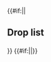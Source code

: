 {{#if:{{{compact|}}}||<h2>Drop list</h2>{{Section}}}}
{{Map/Drops
|no_legend = true
|filter_button = true
|nodes = H, J, M, N, P, R, T
|boss = M, T
|Fukae: M/Easy{Easy: @S: 1.2% (263/21166) / Medium: @S: 1.2% (529/45069) / Hard: @S: 1.2% (788/67253)} S, T/Casual{Casual: @S: 5.5% (694/12621) / Easy: @S: 5.3% (588/11166) @A: 4% (151/3804) / Medium: @S: 5.3% (1075/20320) @A: 3.8% (445/11797) / Hard: @S: 4.9% (853/17250) @A: 3.7% (944/25842)}
|Hachijou: M/Casual{Casual: @S: 1.3% (83/6190) / Easy: @S: 1.4% (297/21166) / Medium: @S: 1.3% (592/45069) / Hard: @S: 2.7% (1841/67253)} S, P/Hard{Hard: @S: 1% (33/3164)} S
|Ishigaki: M/Casual{Casual: @S: 1.1% (70/6190) / Easy: @S: 1.3% (269/21166) / Medium: @S: 2.1% (957/45069) / Hard: @S: 2.1% (1403/67253)} S, P/Medium{Medium: @S: 0.7% (30/4042) / Hard: @S: 1.5% (48/3164)} S, R/Medium{Medium: @S: 1.1% (319/28171) / Hard: @S: 1.3% (519/40190)} S
|Akatsuki: T/Casual{Casual: @S: 2% (250/12621) @A: 1.9% (1/52) / Easy: @A: 1.7% (63/3804) / Medium: @A: 2.1% (244/11797) @B: 4.8% (1/21) / Hard: @A: 2.1% (532/25842) @B: 1% (3/311)}
|Akebono: T/Hard{Hard: @B: 2.3% (7/311)}
|Arare: T/Casual{Casual: @B: 25% (1/4) / Medium: @B: 4.8% (1/21) / Hard: @B: 1.6% (5/311)}
|Arashio: T/Hard{Hard: @B: 2.3% (7/311)}
|Asashio: T/Easy{Easy: @A: 2.2% (83/3804) / Medium: @A: 2% (239/11797) @B: 4.8% (1/21) / Hard: @A: 2% (508/25842) @B: 2.3% (7/311)}
|Ayanami: T/Casual{Casual: @S: 1.8% (227/12621) @A: 3.8% (2/52) / Easy: @S: 1.7% (187/11166) @A: 2.2% (82/3804) / Medium: @A: 1.8% (208/11797) @B: 4.8% (1/21) / Hard: @A: 2.1% (536/25842) @B: 2.6% (8/311)}
|Fubuki: T/Casual{Casual: @S: 1.8% (231/12621) / Easy: @S: 1.8% (199/11166) @A: 1.9% (72/3804) / Medium: @S: 2% (415/20320) @A: 2% (237/11797) / Hard: @A: 2.1% (537/25842) @B: 1.9% (6/311)}
|Fumizuki: H/Casual{Casual: @S: 1.3% (230/17229) / Easy: @S: 1.5% (505/34729) / Medium: @S: 1.4% (1178/84068) / Hard: @S: 1.5% (1968/134759)} S, J/Casual{Casual: @S: 1.4% (39/2869) / Easy: @S: 1.5% (138/9226) / Medium: @S: 1.4% (421/30858) / Hard: @S: 1.4% (850/60731) @A: 1.2% (181/15345)}, M/Casual{Casual: @S: 1.4% (86/6190) @A: 1.9% (2/104) / Easy: @S: 1.3% (282/21166) @A: 2.8% (8/281) / Medium: @S: 1.4% (636/45069) @A: 1.3% (38/2959) / Hard: @S: 1.4% (909/67253) @A: 1.2% (187/15929)}, N/Casual{Casual: @S: 1.3% (34/2589) / Easy: @S: 1.3% (50/3805) / Medium: @S: 1.5% (62/4251) / Hard: @S: 1.4% (50/3650)} S, P/Casual{Casual: @S: 1.1% (28/2565) / Easy: @S: 1.2% (46/3695) / Medium: @S: 1.2% (50/4042) / Hard: @S: 1.5% (49/3164) @A: 1.4% (3/212)}, R/Casual{Casual: @S: 1.5% (154/10354) @A: 1.1% (1/90) / Easy: @S: 1.4% (163/11819) / Medium: @S: 1.4% (404/28171) @A: 1.2% (41/3383) / Hard: @S: 1.4% (551/40190) @A: 1.4% (103/7498)}, T/Casual{Casual: @A: 1.9% (1/52) / Medium: @B: 4.8% (1/21) / Hard: @B: 3.9% (12/311)}
|Hatsuharu: T/Casual{Casual: @S: 1.8% (232/12621) / Easy: @A: 2.2% (83/3804) / Medium: @A: 2.1% (248/11797) @B: 4.8% (1/21) / Hard: @A: 2% (526/25842) @B: 1.6% (5/311)}
|Hatsushimo: T/Medium{Medium: @B: 4.8% (1/21) / Hard: @B: 2.6% (8/311)}
|Hatsuyuki: T/Casual{Casual: @A: 3.8% (2/52) / Easy: @A: 1.9% (72/3804) / Medium: @A: 1.9% (227/11797) / Hard: @A: 2.1% (533/25842) @B: 0.3% (1/311)}
|Hatsuzuki: T/Casual{Casual: @S: 1.7% (216/12621) / Easy: @S: 3% (330/11166) / Medium: @S: 2.8% (566/20320) @A: 1.6% (188/11797) / Hard: @S: 2.8% (488/17250) @A: 1.5% (388/25842)}
|Hibiki: T/Hard{Hard: @B: 1.6% (5/311)}
|Ikazuchi: T/Hard{Hard: @B: 1.9% (6/311)}
|Inazuma: T/Hard{Hard: @B: 2.3% (7/311)}
|Isonami: T/Casual{Casual: @A: 1.9% (1/52) / Easy: @A: 1.8% (68/3804) @B: 11.1% (1/9) / Medium: @A: 1.9% (229/11797) / Hard: @A: 1.8% (471/25842) @B: 3.9% (12/311)}
|Kagerou: T/Easy{Easy: @A: 2.2% (83/3804) / Medium: @A: 2% (236/11797) / Hard: @A: 2.1% (534/25842) @B: 2.3% (7/311)}
|Kasumi: T/Medium{Medium: @B: 4.8% (1/21) / Hard: @B: 2.3% (7/311)}
|Kikuzuki: H/Casual{Casual: @S: 1.6% (269/17229) / Easy: @S: 1.4% (483/34729) / Medium: @S: 1.4% (1165/84068) / Hard: @S: 1.4% (1867/134759)} S, J/Casual{Casual: @S: 1.3% (37/2869) / Easy: @S: 1.3% (124/9226) @A: 0.3% (2/679) / Medium: @S: 1.5% (453/30858) @A: 1% (26/2517) / Hard: @S: 1.4% (851/60731) @A: 1.3% (195/15345)}, M/Casual{Casual: @S: 1.3% (80/6190) @A: 1% (1/104) / Easy: @S: 1.5% (319/21166) @A: 1.8% (5/281) / Medium: @S: 1.4% (620/45069) @A: 1.4% (42/2959) / Hard: @S: 1.4% (934/67253) @A: 1.5% (231/15929)}, N/Casual{Casual: @S: 1.5% (39/2589) / Easy: @S: 1.4% (54/3805) / Medium: @S: 1.7% (73/4251) / Hard: @S: 1.5% (56/3650)} S, P/Casual{Casual: @S: 1.6% (41/2565) / Easy: @S: 1.6% (60/3695) / Medium: @S: 1.2% (49/4042) / Hard: @S: 1.2% (39/3164) @A: 1.9% (4/212)}, R/Casual{Casual: @S: 1.4% (144/10354) / Easy: @S: 1.4% (166/11819) @A: 0.4% (1/226) / Medium: @S: 1.5% (422/28171) @A: 1.3% (44/3383) / Hard: @S: 1.5% (601/40190) @A: 1.3% (101/7498)}, T/Easy{Easy: @B: 11.1% (1/9) / Hard: @B: 2.6% (8/311)}
|Kisaragi: H/Casual{Casual: @S: 1.5% (265/17229) / Easy: @S: 1.5% (506/34729) / Medium: @S: 1.5% (1221/84068) / Hard: @S: 1.4% (1905/134759)} S, J/Casual{Casual: @S: 1.5% (44/2869) / Easy: @S: 1.6% (148/9226) / Medium: @S: 1.4% (431/30858) / Hard: @S: 1.4% (873/60731)} S, M/Casual{Casual: @S: 1.3% (82/6190) / Easy: @S: 1.2% (264/21166) @A: 1.1% (3/281) / Medium: @S: 1.5% (668/45069) @A: 1% (31/2959) / Hard: @S: 1.4% (970/67253) @A: 1.2% (197/15929)}, N/Casual{Casual: @S: 1.5% (38/2589) / Easy: @S: 1.7% (64/3805) / Medium: @S: 1.4% (60/4251) / Hard: @S: 1.4% (52/3650)} S, P/Casual{Casual: @S: 1.4% (37/2565) / Easy: @S: 1.5% (56/3695) / Medium: @S: 1.4% (55/4042) @A: 1.8% (1/57) / Hard: @S: 1.5% (46/3164) @A: 0.9% (2/212)}, R/Casual{Casual: @S: 1.4% (150/10354) / Easy: @S: 1.4% (161/11819) @A: 1.3% (3/226) / Medium: @S: 1.5% (420/28171) @A: 1.6% (54/3383) / Hard: @S: 1.3% (513/40190) @A: 1.2% (90/7498)}, T/Easy{Easy: @A: 1.9% (74/3804) @B: 11.1% (1/9) / Hard: @B: 0.6% (2/311)}
|Kuroshio: T/Easy{Easy: @B: 11.1% (1/9) / Medium: @B: 4.8% (1/21) / Hard: @B: 2.6% (8/311)}
|Michishio: T/Hard{Hard: @B: 2.6% (8/311)}
|Mikazuki: H/Casual{Casual: @S: 1.3% (223/17229) / Easy: @S: 1.5% (519/34729) / Medium: @S: 1.4% (1175/84068) / Hard: @S: 1.4% (1831/134759)} S, J/Casual{Casual: @S: 1.5% (44/2869) @A: 0.5% (1/185) / Easy: @S: 1.3% (121/9226) @A: 0.9% (6/679) / Medium: @S: 1.5% (471/30858) @A: 1.1% (27/2517) / Hard: @S: 1.4% (840/60731) @A: 1.1% (175/15345)}, M/Casual{Casual: @S: 1.6% (98/6190) @A: 1.9% (2/104) / Easy: @S: 1.3% (283/21166) @A: 1.4% (4/281) / Medium: @S: 1.3% (598/45069) @A: 1.3% (38/2959) / Hard: @S: 1.5% (986/67253) @A: 1.2% (187/15929)}, N/Casual{Casual: @S: 1.2% (32/2589) / Easy: @S: 1.8% (70/3805) / Medium: @S: 1.6% (67/4251) / Hard: @S: 1.4% (51/3650)} S, P/Casual{Casual: @S: 1.1% (28/2565) / Easy: @S: 1.6% (60/3695) / Medium: @S: 1.5% (60/4042) / Hard: @S: 2% (62/3164) @A: 1.4% (3/212)}, R/Casual{Casual: @S: 1.2% (128/10354) @A: 3.3% (3/90) / Easy: @S: 1.4% (164/11819) @A: 0.4% (1/226) / Medium: @S: 1.4% (404/28171) @A: 1% (33/3383) / Hard: @S: 1.4% (568/40190) @A: 1.2% (90/7498)}, T/Medium{Medium: @B: 4.8% (1/21) / Hard: @B: 1.3% (4/311)}
|Minazuki: H/Casual{Casual: @S: 1.4% (244/17229) / Easy: @S: 1.3% (461/34729) / Medium: @S: 1.4% (1143/84068) / Hard: @S: 1.4% (1829/134759)} S, J/Casual{Casual: @S: 1.5% (44/2869) @A: 1.1% (2/185) / Easy: @S: 1.4% (125/9226) @A: 1.3% (9/679) / Medium: @S: 1.4% (442/30858) @A: 1.2% (31/2517) / Hard: @S: 1.3% (811/60731) @A: 1.2% (179/15345)}, M/Casual{Casual: @S: 1.3% (83/6190) @A: 2.9% (3/104) / Easy: @S: 1.4% (302/21166) @A: 0.7% (2/281) / Medium: @S: 1.4% (638/45069) @A: 1.5% (43/2959) / Hard: @S: 1.4% (934/67253) @A: 1.1% (174/15929)}, N/Casual{Casual: @S: 1.1% (28/2589) / Easy: @S: 1.3% (51/3805) / Medium: @S: 1.7% (73/4251) / Hard: @S: 1.3% (46/3650)} S, P/Casual{Casual: @S: 1.9% (49/2565) / Easy: @S: 1.3% (48/3695) / Medium: @S: 1.2% (49/4042) @A: 1.8% (1/57) / Hard: @S: 1.6% (52/3164) @A: 1.4% (3/212)}, R/Casual{Casual: @S: 1.1% (118/10354) / Easy: @S: 1.3% (149/11819) @A: 2.7% (6/226) / Medium: @S: 1.4% (389/28171) @A: 1.2% (42/3383) / Hard: @S: 1.4% (553/40190) @A: 1% (76/7498)}
|Miyuki: T/Casual{Casual: @B: 25% (1/4) / Easy: @A: 2% (75/3804) / Medium: @A: 1.9% (225/11797) / Hard: @A: 2% (521/25842) @B: 3.2% (10/311)}
|Mochizuki: H/Casual{Casual: @S: 1.4% (239/17229) / Easy: @S: 1.4% (497/34729) / Medium: @S: 1.5% (1222/84068) / Hard: @S: 1.3% (1804/134759)} S, J/Casual{Casual: @S: 1.6% (46/2869) @A: 0.5% (1/185) / Easy: @S: 1.4% (133/9226) @A: 0.6% (4/679) / Medium: @S: 1.4% (418/30858) @A: 1.5% (38/2517) / Hard: @S: 1.4% (820/60731) @A: 1.1% (166/15345)}, M/Casual{Casual: @S: 1.5% (90/6190) @A: 2.9% (3/104) / Easy: @S: 1.4% (298/21166) @A: 2.5% (7/281) / Medium: @S: 1.4% (612/45069) @A: 1.4% (42/2959) / Hard: @S: 1.4% (935/67253) @A: 1.1% (181/15929)}, N/Casual{Casual: @S: 1.8% (47/2589) / Easy: @S: 1.3% (51/3805) / Medium: @S: 1.2% (53/4251) / Hard: @S: 1.2% (43/3650)} S, P/Casual{Casual: @S: 1.6% (41/2565) / Easy: @S: 1.7% (63/3695) / Medium: @S: 0.9% (36/4042) @A: 1.8% (1/57) / Hard: @S: 1.5% (48/3164)}, R/Casual{Casual: @S: 1.5% (154/10354) / Easy: @S: 1.4% (169/11819) @A: 0.9% (2/226) / Medium: @S: 1.5% (411/28171) @A: 1.4% (46/3383) / Hard: @S: 1.3% (539/40190) @A: 1.3% (94/7498)}, T/Hard{Hard: @B: 0.3% (1/311)}
|Murakumo: T/Casual{Casual: @A: 1.9% (1/52) / Easy: @A: 1.9% (71/3804) / Medium: @A: 1.9% (220/11797) / Hard: @B: 2.6% (8/311)}
|Murasame: H/Casual{Casual: @S: 1.4% (240/17229) / Easy: @S: 1.3% (464/34729) / Medium: @S: 1.4% (1176/84068) / Hard: @S: 1.4% (1846/134759) @A: 1.2% (219/18714)}, J/Casual{Casual: @S: 1.5% (42/2869) @A: 0.5% (1/185) / Easy: @S: 1.5% (143/9226) @A: 1.6% (11/679) / Medium: @S: 1.4% (429/30858) @A: 1.6% (41/2517) / Hard: @S: 1.4% (858/60731) @A: 1.2% (182/15345)}, M/Casual{Casual: @S: 1.1% (69/6190) / Easy: @S: 1.5% (320/21166) @A: 1.1% (3/281) / Medium: @S: 1.4% (628/45069) @A: 1.3% (38/2959) / Hard: @S: 1.5% (985/67253) @A: 1.1% (182/15929)}, N/Casual{Casual: @S: 1.5% (40/2589) / Easy: @S: 1.1% (43/3805) / Medium: @S: 1.2% (50/4251) / Hard: @S: 1.3% (49/3650)} S, P/Casual{Casual: @S: 1.3% (33/2565) / Easy: @S: 1.9% (70/3695) / Medium: @S: 1.4% (55/4042) @A: 1.8% (1/57) / Hard: @S: 1.3% (42/3164) @A: 2.4% (5/212)}, R/Casual{Casual: @S: 1.5% (153/10354) / Easy: @S: 1.4% (166/11819) @A: 1.3% (3/226) / Medium: @S: 1.4% (386/28171) @A: 1.2% (39/3383) / Hard: @S: 1.4% (562/40190) @A: 1.1% (81/7498)}, T/Hard{Hard: @B: 2.3% (7/311)}
|Mutsuki: H/Casual{Casual: @S: 1.5% (263/17229) / Easy: @S: 1.3% (464/34729) / Medium: @S: 1.4% (1212/84068) / Hard: @S: 1.4% (1875/134759)} S, J/Casual{Casual: @S: 1.3% (37/2869) / Easy: @S: 1.4% (132/9226) / Medium: @S: 1.4% (426/30858) / Hard: @S: 1.3% (808/60731)} S, M/Casual{Casual: @S: 1.6% (97/6190) @A: 1% (1/104) / Easy: @S: 1.3% (271/21166) @A: 0.7% (2/281) / Medium: @S: 1.5% (658/45069) @A: 1.6% (47/2959) / Hard: @S: 1.4% (913/67253) @A: 1.1% (176/15929)}, N/Casual{Casual: @S: 1.4% (37/2589) / Easy: @S: 1.3% (48/3805) / Medium: @S: 1.4% (59/4251) / Hard: @S: 1.4% (50/3650)} S, P/Casual{Casual: @S: 1.5% (39/2565) / Easy: @S: 1.2% (43/3695) @A: 3% (1/33) / Medium: @S: 1.7% (69/4042) @A: 1.8% (1/57) / Hard: @S: 1.3% (40/3164) @A: 2.8% (6/212)}, R/Casual{Casual: @S: 1.4% (141/10354) @A: 1.1% (1/90) / Easy: @S: 1.3% (154/11819) @A: 1.3% (3/226) / Medium: @S: 1.5% (414/28171) @A: 1.3% (45/3383) / Hard: @S: 1.4% (562/40190) @A: 1.2% (87/7498)}, T/Casual{Casual: @S: 2% (256/12621) / Easy: @S: 2% (219/11166) @A: 2% (77/3804) / Medium: @A: 2% (232/11797) @B: 4.8% (1/21) / Hard: @A: 2.1% (531/25842) @B: 2.3% (7/311)}
|Nagatsuki: H/Casual{Casual: @S: 1.5% (254/17229) / Easy: @S: 1.4% (497/34729) / Medium: @S: 1.4% (1166/84068) / Hard: @S: 1.4% (1859/134759)} S, J/Casual{Casual: @S: 1.4% (41/2869) / Easy: @S: 1.2% (114/9226) / Medium: @S: 1.3% (398/30858) @A: 0.4% (10/2517) / Hard: @S: 1.4% (828/60731) @A: 1.3% (193/15345)}, M/Casual{Casual: @S: 1.6% (97/6190) @A: 2.9% (3/104) / Easy: @S: 1.5% (311/21166) @A: 1.8% (5/281) / Medium: @S: 1.5% (661/45069) @A: 1.5% (43/2959) / Hard: @S: 1.4% (953/67253) @A: 1.4% (221/15929)}, N/Casual{Casual: @S: 1.7% (44/2589) / Easy: @S: 1.1% (43/3805) / Medium: @S: 1.4% (60/4251) / Hard: @S: 1.6% (58/3650)} S, P/Casual{Casual: @S: 1.8% (46/2565) / Easy: @S: 1.6% (58/3695) / Medium: @S: 1.3% (54/4042) / Hard: @S: 1.5% (46/3164) @A: 1.4% (3/212)}, R/Casual{Casual: @S: 1.7% (175/10354) / Easy: @S: 1.5% (180/11819) @A: 0.4% (1/226) / Medium: @S: 1.4% (402/28171) @A: 1.2% (42/3383) / Hard: @S: 1.4% (575/40190) @A: 1.2% (91/7498)}, T/Casual{Casual: @A: 3.8% (2/52) / Medium: @B: 4.8% (1/21) / Hard: @B: 1.3% (4/311)}
|Nenohi: T/Medium{Medium: @B: 9.5% (2/21) / Hard: @B: 0.6% (2/311)}
|Oboro: T/Easy{Easy: @B: 11.1% (1/9) / Medium: @B: 4.8% (1/21) / Hard: @B: 1.6% (5/311)}
|Ooshio: T/Hard{Hard: @B: 4.2% (13/311)}
|Samidare: H/Casual{Casual: @S: 1.4% (234/17229) / Easy: @S: 1.5% (515/34729) @A: 0.8% (9/1182) / Medium: @S: 1.4% (1171/84068) @A: 0.8% (20/2557) / Hard: @S: 1.4% (1912/134759) @A: 1.1% (215/18714)}, J/Casual{Casual: @S: 1.7% (48/2869) @A: 2.2% (4/185) / Easy: @S: 1.3% (118/9226) @A: 1.8% (12/679) / Medium: @S: 1.3% (405/30858) @A: 1.6% (40/2517) / Hard: @S: 1.4% (873/60731) @A: 1.1% (174/15345)}, M/Casual{Casual: @S: 1.2% (73/6190) @A: 1.9% (2/104) / Easy: @S: 1.4% (295/21166) @A: 1.4% (4/281) / Medium: @S: 1.5% (658/45069) @A: 1.6% (48/2959) / Hard: @S: 1.4% (925/67253) @A: 1.3% (206/15929)}, N/Casual{Casual: @S: 1.5% (38/2589) / Easy: @S: 1.4% (52/3805) / Medium: @S: 1.3% (56/4251) / Hard: @S: 1.5% (55/3650)} S, P/Casual{Casual: @S: 1.2% (32/2565) / Easy: @S: 1.6% (58/3695) / Medium: @S: 1.6% (64/4042) / Hard: @S: 1.6% (51/3164) @A: 1.9% (4/212)}, R/Casual{Casual: @S: 1.3% (139/10354) @A: 2.2% (2/90) / Easy: @S: 1.5% (182/11819) @A: 2.2% (5/226) / Medium: @S: 1.3% (373/28171) @A: 1.1% (37/3383) / Hard: @S: 1.4% (563/40190) @A: 1.1% (86/7498)}, T/Medium{Medium: @B: 9.5% (2/21) / Hard: @B: 1.3% (4/311)}
|Satsuki: H/Casual{Casual: @S: 1.6% (273/17229) / Easy: @S: 1.4% (491/34729) / Medium: @S: 1.3% (1119/84068) / Hard: @S: 1.4% (1943/134759)} S, J/Casual{Casual: @S: 1.3% (38/2869) / Easy: @S: 1.4% (125/9226) / Medium: @S: 1.3% (396/30858) / Hard: @S: 1.3% (817/60731) @A: 0.7% (114/15345)}, M/Casual{Casual: @S: 1.3% (79/6190) @A: 1.9% (2/104) / Easy: @S: 1.4% (288/21166) @A: 1.4% (4/281) / Medium: @S: 1.4% (646/45069) @A: 1.2% (35/2959) / Hard: @S: 1.4% (954/67253) @A: 1.3% (201/15929)}, N/Casual{Casual: @S: 1.4% (36/2589) / Easy: @S: 1.5% (58/3805) / Medium: @S: 1.3% (57/4251) / Hard: @S: 1.3% (49/3650)} S, P/Casual{Casual: @S: 1.4% (37/2565) / Easy: @S: 1.2% (45/3695) @A: 3% (1/33) / Medium: @S: 1.5% (60/4042) / Hard: @S: 1.1% (34/3164) @A: 0.9% (2/212)}, R/Casual{Casual: @S: 1.4% (150/10354) @A: 1.1% (1/90) / Easy: @S: 1.4% (170/11819) @A: 1.3% (3/226) / Medium: @S: 1.3% (377/28171) @A: 0.9% (30/3383) / Hard: @S: 1.5% (608/40190) @A: 1.1% (85/7498)}, T/Casual{Casual: @A: 1.9% (1/52) / Easy: @A: 2% (75/3804) / Hard: @B: 3.2% (10/311)}
|Sazanami: T/Easy{Easy: @B: 11.1% (1/9) / Hard: @B: 1.6% (5/311)}
|Shigure: H/Casual{Casual: @S: 1.6% (278/17229) / Easy: @S: 1.5% (520/34729) / Medium: @S: 1.4% (1146/84068) / Hard: @S: 1.5% (2015/134759) @A: 0.9% (174/18714)}, J/Casual{Casual: @S: 1.4% (40/2869) @A: 1.1% (2/185) / Easy: @S: 1.3% (121/9226) @A: 1.5% (10/679) / Medium: @S: 1.4% (418/30858) @A: 1.2% (29/2517) / Hard: @S: 1.3% (808/60731) @A: 1.3% (192/15345)}, M/Casual{Casual: @S: 1.6% (97/6190) @A: 1.9% (2/104) / Easy: @S: 1.6% (347/21166) @A: 1.4% (4/281) / Medium: @S: 2.3% (1032/45069) @A: 1% (29/2959) / Hard: @S: 2% (1357/67253) @A: 1.1% (172/15929)}, N/Casual{Casual: @S: 1.2% (32/2589) / Easy: @S: 1.6% (60/3805) / Medium: @S: 1.2% (52/4251) / Hard: @S: 1.2% (45/3650)} S, P/Casual{Casual: @S: 1.4% (37/2565) / Easy: @S: 1.5% (57/3695) / Medium: @S: 2% (80/4042) @A: 1.8% (1/57) / Hard: @S: 1.6% (52/3164) @A: 2.4% (5/212)}, R/Casual{Casual: @S: 1.5% (160/10354) @A: 1.1% (1/90) / Easy: @S: 1.3% (154/11819) @A: 0.9% (2/226) / Medium: @S: 1.7% (484/28171) @A: 1.3% (43/3383) / Hard: @S: 1.6% (625/40190) @A: 1.2% (91/7498)}, T/Medium{Medium: @B: 4.8% (1/21) / Hard: @B: 1.3% (4/311)}
|Shikinami: T/Casual{Casual: @A: 3.8% (2/52) / Easy: @A: 1.8% (70/3804) @B: 11.1% (1/9) / Medium: @A: 2% (238/11797) / Hard: @B: 3.2% (10/311)}
|Shiranui: T/Hard{Hard: @B: 1.3% (4/311)}
|Shiratsuyu: H/Casual{Casual: @S: 1.4% (242/17229) / Easy: @S: 1.5% (511/34729) / Medium: @S: 1.3% (1118/84068) / Hard: @S: 1.4% (1857/134759)} S, J/Casual{Casual: @S: 1.1% (32/2869) @A: 1.1% (2/185) / Easy: @S: 1.5% (135/9226) @A: 1.6% (11/679) / Medium: @S: 1.5% (458/30858) @A: 1.6% (40/2517) / Hard: @S: 1.4% (851/60731) @A: 1.3% (192/15345)}, M/Casual{Casual: @S: 1.3% (81/6190) / Easy: @S: 1.6% (345/21166) / Medium: @S: 1.6% (703/45069) @A: 0.9% (26/2959) / Hard: @S: 1.5% (1028/67253) @A: 1.3% (208/15929)}, N/Casual{Casual: @S: 1.3% (34/2589) / Easy: @S: 1.5% (57/3805) / Medium: @S: 1.6% (68/4251) / Hard: @S: 1.3% (49/3650)} S, P/Casual{Casual: @S: 1.6% (40/2565) / Easy: @S: 1.1% (39/3695) / Medium: @S: 1.2% (49/4042) / Hard: @S: 1.5% (48/3164) @A: 2.8% (6/212)}, R/Casual{Casual: @S: 1.3% (134/10354) / Easy: @S: 1.6% (191/11819) @A: 1.3% (3/226) / Medium: @S: 1.4% (405/28171) @A: 1.5% (52/3383) / Hard: @S: 1.5% (587/40190) @A: 1.1% (86/7498)}, T/Casual{Casual: @S: 0.6% (71/12621) @A: 3.8% (2/52) / Easy: @S: 0.6% (72/11166) @A: 2.2% (83/3804) / Medium: @S: 0.5% (100/20320) @A: 2.1% (242/11797) @B: 4.8% (1/21) / Hard: @S: 0.8% (144/17250) @A: 2.4% (620/25842) @B: 2.6% (8/311)}
|Shirayuki: T/Casual{Casual: @A: 7.7% (4/52) / Easy: @A: 2.1% (79/3804) / Medium: @A: 2.2% (256/11797) / Hard: @A: 2.1% (540/25842) @B: 1.6% (5/311)}
|Suzukaze: H/Casual{Casual: @S: 1.4% (234/17229) @A: 0.5% (1/192) / Easy: @S: 1.4% (482/34729) @A: 1.5% (18/1182) / Medium: @S: 1.5% (1222/84068) @A: 1.2% (31/2557) / Hard: @S: 1.4% (1918/134759) @A: 1.2% (227/18714)}, J/Casual{Casual: @S: 1.6% (45/2869) / Easy: @S: 1.4% (131/9226) @A: 1.5% (10/679) / Medium: @S: 1.4% (447/30858) @A: 0.9% (22/2517) / Hard: @S: 1.4% (852/60731) @A: 1.3% (193/15345)}, M/Casual{Casual: @S: 1.5% (93/6190) / Easy: @S: 1.5% (307/21166) @A: 1.4% (4/281) / Medium: @S: 1.4% (617/45069) @A: 1% (30/2959) / Hard: @S: 1.4% (920/67253) @A: 1.4% (217/15929)}, N/Casual{Casual: @S: 1.8% (46/2589) / Easy: @S: 1.3% (51/3805) / Medium: @S: 1.4% (59/4251) / Hard: @S: 1.2% (44/3650)} S, P/Casual{Casual: @S: 1.8% (46/2565) / Easy: @S: 1.4% (51/3695) @A: 3% (1/33) / Medium: @S: 1.5% (60/4042) / Hard: @S: 1.3% (41/3164) @A: 0.9% (2/212)}, R/Casual{Casual: @S: 1.5% (152/10354) @A: 1.1% (1/90) / Easy: @S: 1.4% (165/11819) @A: 1.8% (4/226) / Medium: @S: 1.4% (392/28171) @A: 0.9% (32/3383) / Hard: @S: 1.4% (557/40190) @A: 1.2% (88/7498)}, T/Casual{Casual: @A: 1.9% (1/52) / Easy: @A: 1.8% (69/3804) / Medium: @A: 2% (232/11797) / Hard: @A: 2.1% (545/25842) @B: 1.9% (6/311)}
|Suzutsuki: T/Casual{Casual: @S: 1.9% (237/12621) / Easy: @S: 2% (228/11166) / Medium: @S: 3.4% (688/20320) @A: 1.8% (208/11797) / Hard: @S: 3.1% (536/17250) @A: 1.7% (438/25842)}
|Ushio: T/Easy{Easy: @B: 11.1% (1/9) / Hard: @B: 2.3% (7/311)}
|Uzuki: H/Casual{Casual: @S: 1.4% (249/17229) / Easy: @S: 1.4% (492/34729) / Medium: @S: 1.4% (1164/84068) / Hard: @S: 1.4% (1880/134759)} S, J/Casual{Casual: @S: 1.3% (38/2869) @A: 1.6% (3/185) / Easy: @S: 1.5% (134/9226) @A: 1.2% (8/679) / Medium: @S: 1.5% (466/30858) @A: 1.2% (30/2517) / Hard: @S: 1.4% (874/60731) @A: 1.1% (173/15345)}, M/Casual{Casual: @S: 1.3% (83/6190) @A: 3.8% (4/104) / Easy: @S: 1.3% (283/21166) @A: 1.4% (4/281) / Medium: @S: 1.5% (661/45069) @A: 1.2% (36/2959) / Hard: @S: 1.4% (945/67253) @A: 1.1% (169/15929)}, N/Casual{Casual: @S: 1.8% (46/2589) / Easy: @S: 1.1% (42/3805) / Medium: @S: 1.1% (46/4251) / Hard: @S: 1.3% (47/3650)} S, P/Casual{Casual: @S: 1.8% (46/2565) / Easy: @S: 1.4% (51/3695) / Medium: @S: 1.4% (56/4042) / Hard: @S: 1.2% (38/3164) @A: 1.4% (3/212)}, R/Casual{Casual: @S: 1.2% (123/10354) @A: 2.2% (2/90) / Easy: @S: 1.5% (174/11819) @A: 0.4% (1/226) / Medium: @S: 1.5% (417/28171) @A: 1.2% (42/3383) / Hard: @S: 1.4% (549/40190) @A: 1.3% (98/7498)}
|Wakaba: T/Easy{Easy: @B: 11.1% (1/9) / Medium: @B: 4.8% (1/21) / Hard: @B: 1.6% (5/311)}
|Yamakaze: T/Casual{Casual: @S: 2.1% (265/12621) / Easy: @S: 2% (227/11166) @A: 1.7% (63/3804) / Medium: @S: 2.4% (488/20320) @A: 1.2% (147/11797) / Hard: @S: 2.6% (456/17250) @A: 1.5% (387/25842)}
|Yayoi: H/Casual{Casual: @S: 1.5% (261/17229) / Easy: @S: 1.4% (482/34729) / Medium: @S: 1.4% (1172/84068) / Hard: @S: 1.4% (1929/134759)} S, J/Casual{Casual: @S: 1.6% (45/2869) @A: 1.6% (3/185) / Easy: @S: 1.5% (141/9226) @A: 1% (7/679) / Medium: @S: 1.3% (406/30858) @A: 1.2% (30/2517) / Hard: @S: 1.4% (864/60731) @A: 1.1% (173/15345)}, M/Casual{Casual: @S: 1.4% (86/6190) / Easy: @S: 1.6% (341/21166) @A: 1.4% (4/281) / Medium: @S: 1.3% (583/45069) @A: 1.3% (38/2959) / Hard: @S: 1.4% (909/67253) @A: 1.1% (172/15929)}, N/Casual{Casual: @S: 1.4% (36/2589) / Easy: @S: 1.3% (49/3805) / Medium: @S: 1.3% (54/4251) / Hard: @S: 1.6% (58/3650)} S, P/Casual{Casual: @S: 1.6% (42/2565) / Easy: @S: 1.9% (70/3695) / Medium: @S: 1.1% (46/4042) @A: 1.8% (1/57) / Hard: @S: 1.1% (34/3164) @A: 1.4% (3/212)}, R/Casual{Casual: @S: 1.4% (148/10354) / Easy: @S: 1.4% (167/11819) @A: 1.3% (3/226) / Medium: @S: 1.3% (379/28171) @A: 1% (34/3383) / Hard: @S: 1.4% (577/40190) @A: 1.3% (94/7498)}
|Yukikaze: T/Casual{Casual: @S: 1.9% (234/12621) / Easy: @S: 2.1% (237/11166) / Medium: @S: 2.1% (421/20320) / Hard: @S: 2.1% (360/17250)} S
|Yuudachi: H/Casual{Casual: @S: 1.7% (285/17229) / Easy: @S: 1.4% (495/34729) / Medium: @S: 1.4% (1200/84068) @A: 0.6% (16/2557) / Hard: @S: 1.4% (1910/134759) @A: 1.2% (233/18714)}, J/Casual{Casual: @S: 2% (56/2869) @A: 1.1% (2/185) / Easy: @S: 1.5% (142/9226) @A: 1% (7/679) / Medium: @S: 1.3% (392/30858) @A: 1% (25/2517) / Hard: @S: 1.4% (863/60731) @A: 1.2% (184/15345)}, M/Casual{Casual: @S: 1.4% (85/6190) / Easy: @S: 1.3% (284/21166) @A: 0.7% (2/281) / Medium: @S: 1.4% (645/45069) @A: 1.2% (36/2959) / Hard: @S: 1.4% (947/67253) @A: 1.2% (191/15929)}, N/Casual{Casual: @S: 1.8% (46/2589) / Easy: @S: 1.6% (60/3805) / Medium: @S: 1.4% (59/4251) / Hard: @S: 1.5% (53/3650)} S, P/Casual{Casual: @S: 1.5% (38/2565) / Easy: @S: 1.2% (46/3695) @A: 3% (1/33) / Medium: @S: 1.7% (69/4042) / Hard: @S: 1.6% (50/3164) @A: 0.9% (2/212)}, R/Casual{Casual: @S: 1.4% (141/10354) / Easy: @S: 1.4% (161/11819) @A: 1.3% (3/226) / Medium: @S: 1.3% (378/28171) @A: 1.2% (39/3383) / Hard: @S: 1.4% (559/40190) @A: 1.2% (91/7498)}, T/Hard{Hard: @B: 1.6% (5/311)}
|Abukuma: T/Casual{Casual: @S: 2.3% (290/12621) / Easy: @S: 2% (226/11166) @A: 2.3% (88/3804) / Medium: @S: 2% (410/20320) @A: 1.9% (227/11797) / Hard: @S: 2.1% (355/17250) @A: 2.2% (564/25842)}
|Isuzu: H/Hard{Hard: @S: 1.4% (1934/134759)} S, J/Casual{Casual: @S: 1.4% (41/2869) / Easy: @S: 1.3% (117/9226) / Medium: @S: 1.4% (418/30858) / Hard: @S: 1.4% (852/60731)} S, M/Casual{Casual: @S: 1.4% (88/6190) @A: 1.9% (2/104) / Easy: @S: 1.3% (281/21166) @A: 2.1% (6/281) / Medium: @S: 1.4% (626/45069) @A: 0.8% (25/2959) / Hard: @S: 1.5% (1004/67253) @A: 1.1% (175/15929)}, P/Casual{Casual: @S: 1.3% (34/2565) / Easy: @S: 1.1% (42/3695) / Medium: @S: 1.4% (58/4042) / Hard: @S: 1.1% (36/3164) @A: 0.9% (2/212)}, R/Casual{Casual: @S: 1.5% (157/10354) / Easy: @S: 1.3% (158/11819) / Medium: @S: 1.5% (433/28171) / Hard: @S: 1.3% (519/40190)} S, T/Casual{Casual: @A: 1.9% (1/52) / Easy: @A: 2% (77/3804) / Medium: @A: 2% (241/11797) @B: 4.8% (1/21) / Hard: @A: 1.9% (483/25842) @B: 1% (3/311)}
|Jintsuu: H/Casual{Casual: @S: 1.4% (249/17229) / Easy: @S: 1.3% (465/34729) / Medium: @S: 1.4% (1190/84068) / Hard: @S: 1.4% (1840/134759)} S, J/Casual{Casual: @S: 1.1% (31/2869) / Easy: @S: 1.5% (143/9226) / Medium: @S: 1.4% (426/30858) / Hard: @S: 1.4% (860/60731)} S, M/Casual{Casual: @S: 1.2% (73/6190) @A: 1% (1/104) / Easy: @S: 1.3% (276/21166) @A: 2.5% (7/281) / Medium: @S: 1.5% (671/45069) @A: 1% (29/2959) / Hard: @S: 1.3% (892/67253) @A: 1.2% (194/15929)}, N/Casual{Casual: @S: 1.1% (28/2589) / Easy: @S: 1.1% (41/3805) / Medium: @S: 1.2% (49/4251) / Hard: @S: 1.4% (51/3650)} S, P/Casual{Casual: @S: 1.1% (29/2565) / Easy: @S: 1.3% (48/3695) / Medium: @S: 1.1% (46/4042) @A: 5.3% (3/57) / Hard: @S: 1.5% (49/3164) @A: 0.5% (1/212)}, R/Casual{Casual: @S: 1.4% (144/10354) @A: 1.1% (1/90) / Easy: @S: 1.3% (158/11819) @A: 2.2% (5/226) / Medium: @S: 1.2% (352/28171) @A: 1% (34/3383) / Hard: @S: 1.4% (569/40190) @A: 1.1% (85/7498)}, T/Casual{Casual: @S: 0.2% (28/12621) @A: 1.9% (1/52) @B: 25% (1/4) / Easy: @S: 0.1% (15/11166) @A: 2.7% (101/3804) / Medium: @S: 0.8% (159/20320) @A: 2.4% (282/11797) / Hard: @S: 0.7% (124/17250) @A: 2.3% (587/25842) @B: 1.9% (6/311)}
|Kiso: H/Casual{Casual: @S: 1.5% (255/17229) / Easy: @S: 1.5% (517/34729) / Medium: @S: 1.4% (1208/84068) / Hard: @S: 1.4% (1866/134759)} S, J/Casual{Casual: @S: 1.2% (34/2869) / Easy: @S: 1.7% (155/9226) / Medium: @S: 1.5% (474/30858) / Hard: @S: 1.4% (841/60731)} S, M/Casual{Casual: @S: 1.3% (82/6190) / Easy: @S: 1.4% (292/21166) @A: 0.4% (1/281) / Medium: @S: 1.4% (633/45069) @A: 1.4% (40/2959) / Hard: @S: 1.3% (881/67253) @A: 1.2% (197/15929)}, N/Casual{Casual: @S: 1.6% (42/2589) / Easy: @S: 1.7% (66/3805) / Medium: @S: 1.7% (72/4251) / Hard: @S: 1.5% (53/3650)} S, P/Casual{Casual: @S: 1.6% (42/2565) / Easy: @S: 1.4% (50/3695) / Medium: @S: 1.3% (53/4042) / Hard: @S: 1.6% (52/3164) @A: 0.5% (1/212)}, R/Casual{Casual: @S: 1.5% (151/10354) @A: 1.1% (1/90) / Easy: @S: 1.4% (164/11819) @A: 0.4% (1/226) / Medium: @S: 1.5% (426/28171) @A: 1.1% (37/3383) / Hard: @S: 1.3% (536/40190) @A: 1.3% (100/7498)}, T/Easy{Easy: @A: 2.2% (85/3804) / Medium: @A: 2.1% (248/11797) / Hard: @A: 2% (518/25842) @B: 2.6% (8/311)}
|Kitakami: J/Casual{Casual: @S: 1.6% (46/2869) / Easy: @S: 1.3% (123/9226) / Medium: @S: 1.4% (442/30858) / Hard: @S: 1.5% (889/60731)} S, M/Casual{Casual: @S: 1.6% (96/6190) / Easy: @S: 1.4% (289/21166) / Medium: @S: 1.5% (660/45069) / Hard: @S: 1.5% (991/67253) @A: 1.1% (180/15929)}, P/Casual{Casual: @S: 1.4% (37/2565) / Easy: @S: 1.6% (60/3695) / Medium: @S: 1.3% (52/4042) / Hard: @S: 1.4% (45/3164)} S, R/Casual{Casual: @S: 1.4% (149/10354) / Easy: @S: 1.4% (160/11819) / Medium: @S: 1.3% (377/28171) / Hard: @S: 1.5% (589/40190)} S
|Kuma: J/Casual{Casual: @S: 1.5% (44/2869) / Easy: @S: 1.3% (123/9226) / Medium: @S: 1.5% (466/30858) / Hard: @S: 1.4% (845/60731)} S, M/Casual{Casual: @S: 1.2% (77/6190) / Easy: @S: 1.5% (323/21166) / Medium: @S: 1.4% (627/45069) @A: 1.5% (44/2959) / Hard: @S: 1.4% (950/67253) @A: 1.1% (176/15929)}, P/Casual{Casual: @S: 1.5% (39/2565) / Easy: @S: 1.7% (61/3695) / Medium: @S: 1.2% (47/4042) / Hard: @S: 1.7% (53/3164)} S, R/Casual{Casual: @S: 1.3% (134/10354) / Easy: @S: 1.5% (181/11819) / Medium: @S: 1.4% (398/28171) / Hard: @S: 1.3% (529/40190)} S, T/Casual{Casual: @S: 2.1% (269/12621) @A: 5.8% (3/52) / Easy: @S: 2% (220/11166) @A: 2% (77/3804) / Medium: @S: 2% (400/20320) @A: 1.8% (210/11797) / Hard: @S: 2% (349/17250) @A: 2.2% (578/25842)}
|Nagara: J/Casual{Casual: @S: 1.4% (39/2869) / Easy: @S: 1.4% (127/9226) / Medium: @S: 1.3% (415/30858) / Hard: @S: 1.4% (870/60731)} S, M/Casual{Casual: @S: 1.4% (84/6190) / Easy: @S: 1.5% (313/21166) / Medium: @S: 1.5% (662/45069) @A: 1.1% (34/2959) / Hard: @S: 1.4% (940/67253) @A: 1.3% (201/15929)}, P/Casual{Casual: @S: 1.1% (27/2565) / Easy: @S: 1.5% (54/3695) / Medium: @S: 1.6% (66/4042) / Hard: @S: 1.5% (49/3164)} S, R/Casual{Casual: @S: 1.4% (149/10354) / Easy: @S: 1.5% (172/11819) / Medium: @S: 1.5% (409/28171) / Hard: @S: 1.5% (618/40190)} S, T/Casual{Casual: @S: 1.9% (246/12621) @A: 3.8% (2/52) / Easy: @S: 2.2% (246/11166) @A: 2.3% (86/3804) / Medium: @S: 2.1% (421/20320) @A: 2.1% (245/11797) / Hard: @S: 2.2% (387/17250) @A: 1.8% (476/25842)}
|Naka: H/Casual{Casual: @S: 1.4% (238/17229) / Easy: @S: 1.5% (532/34729) / Medium: @S: 1.4% (1218/84068) / Hard: @S: 1.4% (1858/134759)} S, J/Casual{Casual: @S: 1.4% (39/2869) / Easy: @S: 1.4% (132/9226) / Medium: @S: 1.5% (463/30858) / Hard: @S: 1.3% (818/60731)} S, M/Casual{Casual: @S: 1.6% (97/6190) / Easy: @S: 1.3% (275/21166) @A: 1.8% (5/281) / Medium: @S: 1.4% (628/45069) @A: 1.3% (37/2959) / Hard: @S: 1.5% (1017/67253) @A: 1.2% (187/15929)}, N/Casual{Casual: @S: 1% (27/2589) / Easy: @S: 1.3% (51/3805) / Medium: @S: 1.5% (62/4251) / Hard: @S: 1.4% (52/3650)} S, P/Casual{Casual: @S: 1.5% (38/2565) / Easy: @S: 1.2% (44/3695) / Medium: @S: 1.4% (56/4042) @A: 3.5% (2/57) / Hard: @S: 1.5% (47/3164)}, R/Casual{Casual: @S: 1.5% (157/10354) @A: 1.1% (1/90) / Easy: @S: 1.3% (159/11819) @A: 0.9% (2/226) / Medium: @S: 1.4% (388/28171) @A: 1.2% (42/3383) / Hard: @S: 1.4% (581/40190) @A: 1% (76/7498)}, T/Casual{Casual: @A: 3.8% (2/52) / Easy: @A: 2% (77/3804) / Medium: @A: 2.1% (244/11797) / Hard: @A: 2% (518/25842) @B: 1.6% (5/311)}
|Natori: H/Easy{Easy: @S: 0.3% (121/34729) / Medium: @S: 1% (867/84068) / Hard: @S: 1.4% (1869/134759)} S, J/Casual{Casual: @S: 1.2% (33/2869) / Easy: @S: 1.4% (127/9226) / Medium: @S: 1.5% (456/30858) / Hard: @S: 1.4% (830/60731)} S, M/Casual{Casual: @S: 1.5% (94/6190) @A: 1.9% (2/104) / Easy: @S: 1.5% (311/21166) @A: 2.5% (7/281) / Medium: @S: 1.5% (667/45069) @A: 1.4% (41/2959) / Hard: @S: 1.4% (959/67253) @A: 1.2% (188/15929)}, N/Medium{Medium: @S: 1.9% (79/4251) / Hard: @S: 1.5% (53/3650)} S, P/Casual{Casual: @S: 1.2% (32/2565) / Easy: @S: 1.4% (51/3695) / Medium: @S: 1.2% (50/4042) @A: 1.8% (1/57) / Hard: @S: 1.2% (38/3164) @A: 0.5% (1/212)}, R/Casual{Casual: @S: 1.5% (152/10354) / Easy: @S: 1.6% (188/11819) / Medium: @S: 1.3% (361/28171) @A: 1.4% (48/3383) / Hard: @S: 1.5% (597/40190) @A: 1.3% (95/7498)}, T/Casual{Casual: @A: 3.8% (2/52) / Easy: @A: 2.1% (81/3804) / Medium: @A: 2.1% (242/11797) / Hard: @A: 1.9% (497/25842) @B: 1.6% (5/311)}
|Ooi: J/Casual{Casual: @S: 1.6% (47/2869) / Easy: @S: 1.4% (127/9226) / Medium: @S: 1.4% (437/30858) / Hard: @S: 1.3% (816/60731)} S, M/Casual{Casual: @S: 1.2% (74/6190) / Easy: @S: 1.5% (321/21166) / Medium: @S: 1.5% (679/45069) / Hard: @S: 1.5% (983/67253) @A: 1.2% (199/15929)}, P/Casual{Casual: @S: 1.3% (33/2565) / Easy: @S: 1.4% (51/3695) / Medium: @S: 1.7% (68/4042) / Hard: @S: 1.4% (44/3164)} S, R/Casual{Casual: @S: 1.4% (140/10354) / Easy: @S: 1.5% (177/11819) / Medium: @S: 1.4% (405/28171) / Hard: @S: 1.5% (588/40190)} S
|Ooyodo: J/Hard{Hard: @S: 0.4% (253/60731)} S, M/Casual{Casual: @S: 0.7% (46/6190) / Easy: @S: 0.9% (194/21166) / Medium: @S: 0.8% (383/45069) / Hard: @S: 0.9% (632/67253)} S, P/Casual{Casual: @S: 0.6% (16/2565) / Easy: @S: 0.8% (28/3695) / Medium: @S: 0.9% (35/4042) / Hard: @S: 1% (33/3164)} S, R/Casual{Casual: @S: 0.9% (96/10354) / Easy: @S: 0.8% (96/11819) / Medium: @S: 0.8% (238/28171) / Hard: @S: 1% (421/40190)} S, T/Casual{Casual: @S: 2.4% (301/12621) / Easy: @S: 2.3% (255/11166) / Medium: @S: 2.5% (499/20320) / Hard: @S: 2.6% (451/17250)} S
|Sakawa: T/Casual{Casual: @S: 0.5% (68/12621) / Easy: @S: 0.4% (46/11166) / Medium: @S: 1.8% (366/20320) / Hard: @S: 3.6% (623/17250) @A: 1.1% (280/25842)}
|Sendai: J/Casual{Casual: @S: 1% (30/2869) / Easy: @S: 1.2% (109/9226) / Medium: @S: 1.4% (441/30858) / Hard: @S: 1.5% (922/60731)} S, M/Casual{Casual: @S: 1.3% (81/6190) / Easy: @S: 1.4% (290/21166) / Medium: @S: 1.4% (623/45069) @A: 1.3% (37/2959) / Hard: @S: 1.4% (942/67253) @A: 1.2% (187/15929)}, P/Casual{Casual: @S: 1.8% (45/2565) / Easy: @S: 1.6% (58/3695) / Medium: @S: 1.5% (60/4042) / Hard: @S: 1.1% (36/3164)} S, R/Casual{Casual: @S: 1.6% (167/10354) / Easy: @S: 1.5% (180/11819) / Medium: @S: 1.5% (413/28171) / Hard: @S: 1.3% (535/40190)} S, T/Casual{Casual: @S: 2.4% (301/12621) @A: 3.8% (2/52) / Easy: @S: 3% (337/11166) @A: 2.2% (83/3804) / Medium: @S: 3.4% (682/20320) @A: 2.5% (292/11797) / Hard: @S: 3.4% (580/17250) @A: 2.4% (630/25842)}
|Tama: H/Casual{Casual: @S: 0.3% (52/17229) / Easy: @S: 1.1% (371/34729) / Medium: @S: 1.5% (1227/84068) / Hard: @S: 1.5% (1959/134759)} S, J/Casual{Casual: @S: 1.3% (36/2869) / Easy: @S: 1.5% (134/9226) / Medium: @S: 1.3% (403/30858) / Hard: @S: 1.4% (863/60731)} S, M/Casual{Casual: @S: 1.3% (80/6190) @A: 1% (1/104) / Easy: @S: 1.5% (312/21166) @A: 1.1% (3/281) / Medium: @S: 1.4% (612/45069) @A: 1.3% (38/2959) / Hard: @S: 1.4% (948/67253) @A: 1.2% (195/15929)}, N/Easy{Easy: @S: 1.5% (58/3805) / Medium: @S: 1.4% (59/4251) / Hard: @S: 1.3% (48/3650)} S, P/Casual{Casual: @S: 1.6% (41/2565) / Easy: @S: 1.4% (51/3695) / Medium: @S: 1.3% (54/4042) / Hard: @S: 1.6% (50/3164) @A: 0.9% (2/212)}, R/Casual{Casual: @S: 1.2% (122/10354) / Easy: @S: 1.3% (152/11819) @A: 1.3% (3/226) / Medium: @S: 1.3% (375/28171) @A: 1.5% (51/3383) / Hard: @S: 1.3% (510/40190) @A: 1.3% (97/7498)}, T/Easy{Easy: @A: 2.1% (81/3804) / Medium: @A: 2.2% (260/11797) / Hard: @A: 2.1% (536/25842) @B: 1% (3/311)}
|Yahagi: T/Casual{Casual: @S: 2% (254/12621) / Easy: @S: 3.1% (350/11166) / Medium: @S: 3% (614/20320) / Hard: @S: 4.8% (827/17250) @A: 1.1% (273/25842)}
|Yura: H/Medium{Medium: @S: 0.5% (441/84068) / Hard: @S: 1.4% (1883/134759)} S, J/Casual{Casual: @S: 1.2% (35/2869) / Easy: @S: 1.4% (131/9226) / Medium: @S: 1.4% (438/30858) / Hard: @S: 1.5% (899/60731)} S, M/Casual{Casual: @S: 1.3% (78/6190) @A: 1% (1/104) / Easy: @S: 1.4% (294/21166) @A: 1.1% (3/281) / Medium: @S: 1.4% (619/45069) @A: 0.9% (28/2959) / Hard: @S: 1.3% (899/67253) @A: 1.1% (180/15929)}, N/Hard{Hard: @S: 1.3% (49/3650)} S, P/Casual{Casual: @S: 1.6% (40/2565) / Easy: @S: 1.4% (52/3695) / Medium: @S: 1.5% (59/4042) / Hard: @S: 1.5% (48/3164) @A: 0.5% (1/212)}, R/Casual{Casual: @S: 1.2% (128/10354) / Easy: @S: 1.3% (159/11819) / Medium: @S: 1.5% (418/28171) / Hard: @S: 1.4% (551/40190) @A: 1.2% (93/7498)}
|Aoba: T/Casual{Casual: @S: 2% (252/12621) / Easy: @S: 1.9% (210/11166) @A: 2.1% (81/3804) / Medium: @S: 2% (405/20320) @A: 1.9% (229/11797) / Hard: @S: 2% (351/17250) @A: 1.9% (489/25842)}
|Atago: T/Casual{Casual: @S: 2.2% (272/12621) @A: 1.9% (1/52) / Easy: @S: 1.8% (197/11166) @A: 1.6% (60/3804) / Medium: @S: 1.9% (394/20320) @A: 2.2% (255/11797) / Hard: @S: 1.9% (325/17250) @A: 2% (519/25842)}
|Chikuma: I/Casual{Casual: @S: 20% (1/5)} S, J/Medium{Medium: @S: 0.5% (156/30858) / Hard: @S: 1.4% (821/60731)} S, M/Casual{Casual: @S: 1.4% (87/6190) / Easy: @S: 1.4% (303/21166) / Medium: @S: 1.4% (622/45069) / Hard: @S: 1.5% (993/67253)} S, P/Casual{Casual: @S: 1.3% (34/2565) / Easy: @S: 1.3% (49/3695) / Medium: @S: 1.6% (66/4042) / Hard: @S: 1.4% (45/3164)} S, R/Casual{Casual: @S: 1.5% (151/10354) / Easy: @S: 1.5% (174/11819) / Medium: @S: 1.3% (380/28171) / Hard: @S: 1.5% (590/40190)} S, T/Casual{Casual: @S: 2% (255/12621) / Easy: @S: 1.9% (214/11166) @A: 1.8% (67/3804) / Medium: @S: 1.8% (368/20320) @A: 2% (237/11797) / Hard: @S: 1.9% (334/17250) @A: 1.9% (498/25842)}
|Choukai: J/Casual{Casual: @S: 0.4% (11/2869) / Easy: @S: 1% (91/9226) / Medium: @S: 1.4% (440/30858) / Hard: @S: 1.5% (885/60731)} S, M/Casual{Casual: @S: 1.2% (73/6190) / Easy: @S: 1.3% (283/21166) / Medium: @S: 1.4% (623/45069) / Hard: @S: 1.4% (930/67253)} S, P/Casual{Casual: @S: 1.4% (37/2565) / Easy: @S: 1.7% (62/3695) / Medium: @S: 1.3% (52/4042) / Hard: @S: 1.5% (49/3164)} S, R/Casual{Casual: @S: 1.5% (153/10354) / Easy: @S: 1.3% (154/11819) / Medium: @S: 1.3% (359/28171) / Hard: @S: 1.4% (547/40190)} S, T/Casual{Casual: @S: 1.9% (235/12621) @A: 1.9% (1/52) / Easy: @S: 1.9% (216/11166) @A: 1.8% (68/3804) / Medium: @S: 2% (397/20320) @A: 2% (232/11797) / Hard: @A: 1.9% (494/25842) @B: 2.6% (8/311)}
|Furutaka: T/Casual{Casual: @S: 2% (250/12621) / Easy: @S: 2% (223/11166) @A: 1.9% (73/3804) / Medium: @S: 2% (413/20320) @A: 2.1% (246/11797) / Hard: @S: 1.9% (326/17250) @A: 2% (524/25842)}
|Haguro: I/Casual{Casual: @S: 20% (1/5)} S, M/Casual{Casual: @S: 1.5% (93/6190) / Easy: @S: 1.3% (284/21166) / Medium: @S: 1.4% (626/45069) / Hard: @S: 1.4% (938/67253)} S, P/Casual{Casual: @S: 1.5% (38/2565) / Easy: @S: 1.1% (42/3695) / Medium: @S: 1.7% (68/4042) / Hard: @S: 1.5% (46/3164)} S, R/Casual{Casual: @S: 1.4% (146/10354) / Easy: @S: 1.3% (158/11819) / Medium: @S: 1.4% (400/28171) / Hard: @S: 1.4% (555/40190)} S, T/Casual{Casual: @S: 1.9% (246/12621) / Easy: @S: 2% (226/11166) @A: 1.5% (56/3804) / Medium: @S: 1.8% (373/20320) @A: 2% (241/11797) / Hard: @S: 1.9% (326/17250) @A: 1.9% (500/25842)}
|Kako: T/Casual{Casual: @S: 4.1% (521/12621) @A: 1.9% (1/52) / Easy: @S: 4% (450/11166) @A: 4% (151/3804) / Medium: @S: 3.9% (785/20320) @A: 4% (472/11797) / Hard: @S: 4.2% (720/17250) @A: 3.9% (1008/25842)}
|Kinugasa: T/Casual{Casual: @S: 1.9% (242/12621) / Easy: @S: 2.1% (235/11166) @A: 1.9% (73/3804) / Medium: @S: 2% (411/20320) @A: 2.1% (248/11797) / Hard: @S: 2% (340/17250) @A: 2% (520/25842)}
|Kumano: T/Casual{Casual: @S: 1.9% (242/12621) @A: 1.9% (1/52) / Easy: @S: 1.9% (212/11166) @A: 1.7% (65/3804) / Medium: @S: 2% (412/20320) @A: 2% (233/11797) / Hard: @S: 2% (346/17250) @A: 2.1% (530/25842)}
|Maya: J/Easy{Easy: @S: 0.4% (38/9226) / Medium: @S: 1.1% (346/30858) / Hard: @S: 1.3% (789/60731)} S, M/Casual{Casual: @S: 1.6% (100/6190) / Easy: @S: 1.4% (288/21166) / Medium: @S: 1.3% (594/45069) / Hard: @S: 1.4% (933/67253)} S, P/Casual{Casual: @S: 1.6% (40/2565) / Easy: @S: 1.6% (58/3695) / Medium: @S: 1.2% (49/4042) / Hard: @S: 1.4% (43/3164)} S, R/Casual{Casual: @S: 1.4% (142/10354) / Easy: @S: 1.4% (171/11819) / Medium: @S: 1.4% (388/28171) / Hard: @S: 1.3% (530/40190)} S, T/Casual{Casual: @S: 1.9% (239/12621) @A: 7.7% (4/52) / Easy: @S: 2.2% (242/11166) @A: 2.1% (81/3804) / Medium: @S: 2% (409/20320) @A: 1.9% (229/11797) / Hard: @S: 1.8% (315/17250) @A: 1.9% (500/25842)}
|Myoukou: M/Casual{Casual: @S: 1.6% (98/6190) / Easy: @S: 1.5% (311/21166) / Medium: @S: 1.4% (620/45069) / Hard: @S: 1.4% (957/67253)} S, P/Casual{Casual: @S: 1.4% (36/2565) / Easy: @S: 1.8% (67/3695) / Medium: @S: 1.3% (52/4042) / Hard: @S: 1.6% (51/3164)} S, R/Casual{Casual: @S: 1.4% (143/10354) / Easy: @S: 1.4% (166/11819) / Medium: @S: 1.4% (384/28171) / Hard: @S: 1.3% (525/40190)} S, T/Casual{Casual: @S: 2.1% (263/12621) / Easy: @S: 2% (220/11166) @A: 2% (77/3804) / Medium: @S: 2% (405/20320) @A: 2% (234/11797) / Hard: @S: 1.9% (327/17250) @A: 2% (511/25842)}
|Nachi: T/Casual{Casual: @S: 1.7% (214/12621) @A: 3.8% (2/52) / Easy: @S: 2.3% (258/11166) @A: 2.1% (79/3804) / Medium: @S: 2.1% (428/20320) @A: 2.1% (247/11797) / Hard: @S: 1.9% (333/17250) @A: 2% (527/25842)}
|Suzuya: T/Casual{Casual: @S: 1.9% (245/12621) @A: 1.9% (1/52) / Easy: @S: 1.9% (214/11166) @A: 2.1% (79/3804) / Medium: @S: 2% (408/20320) @A: 2% (239/11797) / Hard: @S: 2.2% (379/17250) @A: 2% (506/25842)}
|Tone: J/Hard{Hard: @S: 1.4% (854/60731)} S, M/Casual{Casual: @S: 1.3% (78/6190) / Easy: @S: 1.3% (274/21166) / Medium: @S: 1.4% (632/45069) / Hard: @S: 1.4% (945/67253)} S, P/Casual{Casual: @S: 1.7% (43/2565) / Easy: @S: 1.5% (54/3695) / Medium: @S: 1.5% (60/4042) / Hard: @S: 1.3% (40/3164)} S, R/Casual{Casual: @S: 1.4% (145/10354) / Easy: @S: 1.3% (155/11819) / Medium: @S: 1.4% (404/28171) / Hard: @S: 1.5% (583/40190)} S, T/Casual{Casual: @S: 2.1% (265/12621) @A: 1.9% (1/52) / Easy: @S: 2% (219/11166) @A: 2.2% (82/3804) / Medium: @S: 2% (407/20320) @A: 1.9% (230/11797) / Hard: @S: 1.9% (335/17250) @A: 2% (508/25842)}
|Hiyou: M/Casual{Casual: @S: 1.5% (91/6190) / Easy: @S: 1.3% (282/21166) / Medium: @S: 1.4% (627/45069) / Hard: @S: 1.4% (959/67253)} S, P/Easy{Easy: @S: 1.2% (45/3695) / Medium: @S: 1.3% (54/4042) / Hard: @S: 1.2% (39/3164)} S, R/Casual{Casual: @S: 1.3% (138/10354) / Easy: @S: 1.5% (181/11819) / Medium: @S: 1.4% (400/28171) / Hard: @S: 1.5% (590/40190)} S
|Junyou: M/Casual{Casual: @S: 1.5% (94/6190) / Easy: @S: 1.5% (315/21166) / Medium: @S: 1.3% (606/45069) / Hard: @S: 1.4% (908/67253)} S, P/Casual{Casual: @S: 1.3% (34/2565) / Easy: @S: 1.5% (56/3695) / Medium: @S: 1.5% (60/4042) / Hard: @S: 1.5% (46/3164)} S, R/Casual{Casual: @S: 1.5% (160/10354) / Easy: @S: 1.2% (145/11819) / Medium: @S: 1.3% (367/28171) / Hard: @S: 1.4% (577/40190)} S
|Shouhou: H/Hard{Hard: @S: 0.5% (641/134759)} S, J/Casual{Casual: @S: 1.4% (40/2869) / Easy: @S: 1.4% (133/9226) / Medium: @S: 1.4% (430/30858) / Hard: @S: 1.5% (885/60731)} S, M/Casual{Casual: @S: 2.2% (139/6190) / Easy: @S: 2.8% (603/21166) @A: 1.8% (5/281) / Medium: @S: 3.5% (1574/45069) @A: 0.9% (28/2959) / Hard: @S: 4.1% (2780/67253) @A: 1.1% (171/15929)}, P/Casual{Casual: @S: 1.3% (33/2565) / Easy: @S: 1.2% (43/3695) / Medium: @S: 1.3% (54/4042) / Hard: @S: 2.5% (80/3164)} S, R/Casual{Casual: @S: 1.6% (164/10354) / Easy: @S: 1.4% (169/11819) / Medium: @S: 1.4% (394/28171) / Hard: @S: 2.3% (927/40190)} S
|Zuihou: T/Casual{Casual: @S: 2% (252/12621) / Easy: @S: 2.1% (240/11166) / Medium: @S: 1.9% (385/20320) / Hard: @S: 2% (338/17250)} S
|Haruna: T/Casual{Casual: @S: 2.2% (277/12621) / Easy: @S: 2.1% (233/11166) / Medium: @S: 1.8% (370/20320) / Hard: @S: 2% (341/17250)} S
|Hiei: T/Casual{Casual: @S: 2% (255/12621) / Easy: @S: 1.8% (197/11166) / Medium: @S: 2.2% (447/20320) / Hard: @S: 1.9% (332/17250)} S
|Kirishima: T/Casual{Casual: @S: 1.9% (244/12621) / Easy: @S: 2.2% (244/11166) / Medium: @S: 2% (401/20320) / Hard: @S: 1.9% (334/17250)} S
|Kongou: T/Casual{Casual: @S: 1.9% (237/12621) / Easy: @S: 2.2% (242/11166) / Medium: @S: 2% (411/20320) / Hard: @S: 2.1% (362/17250)} S
|Fusou: T/Casual{Casual: @S: 1.9% (237/12621) @A: 1.9% (1/52) / Easy: @S: 2.1% (235/11166) @A: 1.4% (55/3804) / Medium: @S: 1.9% (395/20320) @A: 2.1% (248/11797) / Hard: @S: 2.1% (370/17250) @A: 2% (507/25842)}
|Hyuuga: T/Casual{Casual: @S: 3.9% (491/12621) @A: 1.9% (1/52) / Easy: @S: 3.6% (407/11166) @A: 2.4% (90/3804) / Medium: @S: 3.4% (687/20320) @A: 2.5% (294/11797) / Hard: @S: 3.4% (579/17250) @A: 2.4% (630/25842)}
|Ise: M/Casual{Casual: @S: 1.4% (86/6190) / Easy: @S: 1.8% (378/21166) / Medium: @S: 1.8% (827/45069) / Hard: @S: 1.9% (1284/67253)} S, P/Easy{Easy: @S: 0.5% (20/3695) / Medium: @S: 2.2% (88/4042) / Hard: @S: 2.2% (70/3164)} S, R/Casual{Casual: @S: 0.7% (77/10354) / Easy: @S: 1.7% (205/11819) / Medium: @S: 1.7% (474/28171) / Hard: @S: 1.8% (718/40190)} S, T/Casual{Casual: @S: 4.6% (576/12621) @A: 7.7% (4/52) / Easy: @S: 5% (555/11166) @A: 2.8% (107/3804) / Medium: @S: 4.7% (959/20320) @A: 3% (351/11797) / Hard: @S: 4.7% (811/17250) @A: 3.4% (873/25842)}
|Mutsu: J/Hard{Hard: @S: 0.2% (113/60731)} S, M/Casual{Casual: @S: 0.5% (32/6190) / Easy: @S: 0.4% (91/21166) / Medium: @S: 0.5% (213/45069) / Hard: @S: 0.5% (319/67253)} S, P/Casual{Casual: @S: 0.5% (12/2565) / Easy: @S: 0.5% (18/3695) / Medium: @S: 0.5% (20/4042) / Hard: @S: 0.4% (14/3164)} S, R/Casual{Casual: @S: 0.6% (64/10354) / Easy: @S: 0.4% (45/11819) / Medium: @S: 0.5% (128/28171) / Hard: @S: 0.4% (176/40190)} S, T/Casual{Casual: @S: 1.7% (214/12621) / Easy: @S: 1.7% (190/11166) / Medium: @S: 1.5% (306/20320) / Hard: @S: 1.4% (236/17250)} S
|Yamashiro: T/Casual{Casual: @S: 2% (250/12621) / Easy: @S: 2% (226/11166) @A: 2.4% (93/3804) / Medium: @S: 2.1% (434/20320) @A: 2.1% (243/11797) / Hard: @S: 2.1% (368/17250) @A: 1.9% (486/25842)}
|Yamato: T/Casual{Casual: @S: 2.2% (274/12621) / Easy: @S: 2.8% (311/11166) / Medium: @S: 2.9% (596/20320) / Hard: @S: 3.1% (531/17250) @A: 0.9% (228/25842)}
|Saratoga: T/Casual{Casual: @S: 1.4% (177/12621) / Easy: @S: 1.5% (165/11166) / Medium: @S: 2.2% (445/20320) / Hard: @S: 2.5% (437/17250) @A: 0.9% (245/25842)}
|Shoukaku: T/Casual{Casual: @S: 2% (253/12621) / Easy: @S: 2.1% (230/11166) / Medium: @S: 2.2% (451/20320) / Hard: @S: 2.1% (355/17250)} S
|Zuikaku: T/Casual{Casual: @S: 2.1% (264/12621) / Easy: @S: 1.9% (215/11166) / Medium: @S: 2.1% (428/20320) / Hard: @S: 1.9% (320/17250)} S
|Akashi: I/Casual{Casual: @S: 20% (1/5)} S, M/Casual{Casual: @S: 1.3% (81/6190) / Easy: @S: 1.1% (240/21166) / Medium: @S: 1% (429/45069) / Hard: @S: 1% (663/67253)} S, P/Easy{Easy: @S: 0.4% (13/3695) / Medium: @S: 0.8% (31/4042) / Hard: @S: 0.7% (22/3164)} S, R/Casual{Casual: @S: 0.6% (63/10354) / Easy: @S: 0.9% (109/11819) / Medium: @S: 1.1% (314/28171) / Hard: @S: 1% (412/40190)} S, T/Casual{Casual: @S: 1.7% (209/12621) @A: 1.9% (1/52) / Easy: @S: 1.4% (158/11166) @A: 1% (38/3804) / Medium: @S: 1.4% (286/20320) @A: 0.8% (97/11797) / Hard: @S: 1.4% (246/17250) @A: 0.8% (208/25842)}
|Jingei: M/Casual{Casual: @S: 0.6% (39/6190) / Easy: @S: 1.3% (275/21166) / Medium: @S: 2.1% (963/45069) / Hard: @S: 2.9% (1920/67253)} S, P/Hard{Hard: @S: 0.3% (9/3164)} S, R/Hard{Hard: @S: 0.4% (177/40190)} S
}}
{{#if:{{{compact|}}}||{{SectionEnd}}}}